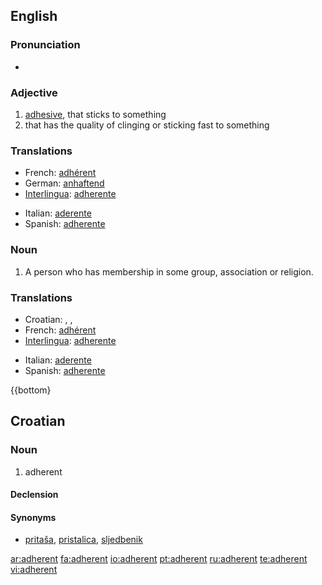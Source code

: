 ==English==

===Pronunciation===
*{{audio|en-us-adherent.ogg|Audio (US)}}

===Adjective===
{{en-adj}}

# [[adhesive]], that sticks to something
# that has the quality of clinging or sticking fast to something

===Translations===
{{rfc-level|Translations at L3+ (AutoFormat would have corrected level of Translations)}}
{{top}}
*French: [[adhérent]]
*German: [[anhaftend]]
*[[Interlingua]]: [[adherente]]
{{mid}}
*Italian: [[aderente]]
*Spanish: [[adherente]]
{{bottom}}

===Noun===
{{en-noun}}

# A person who has membership in some group, association or religion.

===Translations===
{{top}}
*Croatian: {{t-|hr|adherent|m}}, {{t|hr|sljedbenik|m}}, {{t|hr|pristaša|m}}
*French: [[adhérent]]
*[[Interlingua]]: [[adherente]]
{{mid}}
*Italian: [[aderente]]
*Spanish: [[adherente]]
{{bottom}

==Croatian==

===Noun===
{{hr-noun|g=m|adherenti}}

# adherent

====Declension====
{{hr-decl-noun
|adherent|adherenti
|adherenta|adherenata / adherenta
|adherentu|adherentima
|adherent|adherente
|adherente|adherenti
|adherentu|adherentima
|adherentom|adherentima
}}

====Synonyms====
* [[pritaša]], [[pristalica]], [[sljedbenik]]

[[ar:adherent]]
[[fa:adherent]]
[[io:adherent]]
[[pt:adherent]]
[[ru:adherent]]
[[te:adherent]]
[[vi:adherent]]